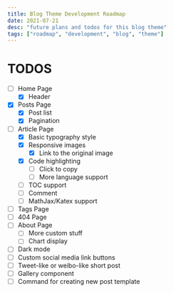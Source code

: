 ```yaml
---
title: Blog Theme Development Roadmap
date: 2021-07-21
desc: "future plans and todos for this blog theme"
tags: ["roadmap", "development", "blog", "theme"]
---
```


# TODOS

- [ ] Home Page
  - [x] Header
- [x] Posts Page
  - [x] Post list
  - [x] Pagination
- [ ] Article Page
  - [x] Basic typography style
  - [x] Responsive images
    - [x] Link to the original image
  - [x] Code highlighting
    - [ ] Click to copy
    - [ ] More language support
  - [ ] TOC support
  - [ ] Comment
  - [ ] MathJax/Katex support
- [ ] Tags Page
- [ ] 404 Page
- [ ] About Page
  - [ ] More custom stuff
  - [ ] Chart display
- [ ] Dark mode
- [ ] Custom social media link buttons
- [ ] Tweet-like or weibo-like short post
- [ ] Gallery component
- [ ] Command for creating new post template
